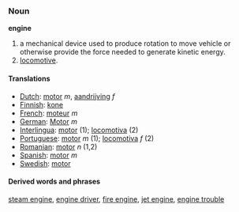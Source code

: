 === Noun ===

'''engine'''

#a mechanical device used to produce rotation to move vehicle or otherwise provide the force needed to generate kinetic energy.
#[[locomotive]].

==== Translations ====
*[[Dutch]]: [[motor]] ''m'', [[aandrijving]] ''f''
*[[Finnish]]: [[kone]]
*[[French]]: [[moteur]] ''m''
*[[German]]: [[Motor]] ''m''
*[[Interlingua]]: [[motor]] (1); [[locomotiva]] (2)
*[[Portuguese]]: [[motor]] ''m'' (1); [[locomotiva]] ''f'' (2)
*[[Romanian]]: [[motor]] ''n'' (1,2)
*[[Spanish]]: [[motor]] ''m''
*[[Swedish]]: [[motor]]

==== Derived words and phrases ====
[[steam engine]], [[engine driver]], [[fire engine]], [[jet engine]], [[engine trouble]]